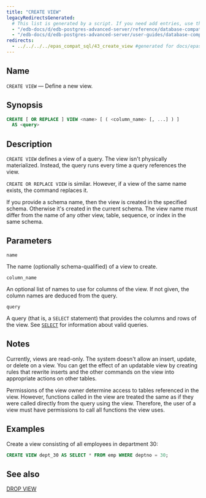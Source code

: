 ```yaml
---
title: "CREATE VIEW"
legacyRedirectsGenerated:
  # This list is generated by a script. If you need add entries, use the `legacyRedirects` key.
  - "/edb-docs/d/edb-postgres-advanced-server/reference/database-compatibility-for-oracle-developers-reference-guide/9.6/Database_Compatibility_for_Oracle_Developers_Reference_Guide.1.057.html"
  - "/edb-docs/d/edb-postgres-advanced-server/user-guides/database-compatibility-for-oracle-developers-guide/9.5/Database_Compatibility_for_Oracle_Developers_Guide.1.085.html"
redirects:
  - ../../../../epas_compat_sql/43_create_view #generated for docs/epas/reorg-role-use-case-mode
---
```


<div id="create_view" class="registered_link"></div>

## Name

`CREATE VIEW` &mdash; Define a new view.

## Synopsis

```sql
CREATE [ OR REPLACE ] VIEW <name> [ ( <column_name> [, ...] ) ]
  AS <query>
```

## Description

`CREATE VIEW` defines a view of a query. The view isn't physically materialized. Instead, the query runs every time a query references the view.

`CREATE OR REPLACE VIEW` is similar. However, if a view of the same name exists, the command replaces it.

If you provide a schema name, then the view is created in the specified schema. Otherwise it's created in the current schema. The view name must differ from the name of any other view, table, sequence, or index in the same schema.

## Parameters

`name`

 The name (optionally schema-qualified) of a view to create.

`column_name`

 An optional list of names to use for columns of the view. If not given, the column names are deduced from the query.

`query`

 A query (that is, a `SELECT` statement) that provides the columns and rows of the view. See [`SELECT`](/#select) for information about valid queries.

## Notes

Currently, views are read-only. The system doesn't allow an insert, update, or delete on a view. You can get the effect of an updatable view by creating rules that rewrite inserts and the other commands on the view into appropriate actions on other tables.

Permissions of the view owner determine access to tables referenced in the view. However, functions called in the view are treated the same as if they were called directly from the query using the view. Therefore, the user of a view must have permissions to call all functions the view uses.

## Examples

Create a view consisting of all employees in department 30:

```sql
CREATE VIEW dept_30 AS SELECT * FROM emp WHERE deptno = 30;
```

## See also

[DROP VIEW](62_drop_view/#drop_view)
